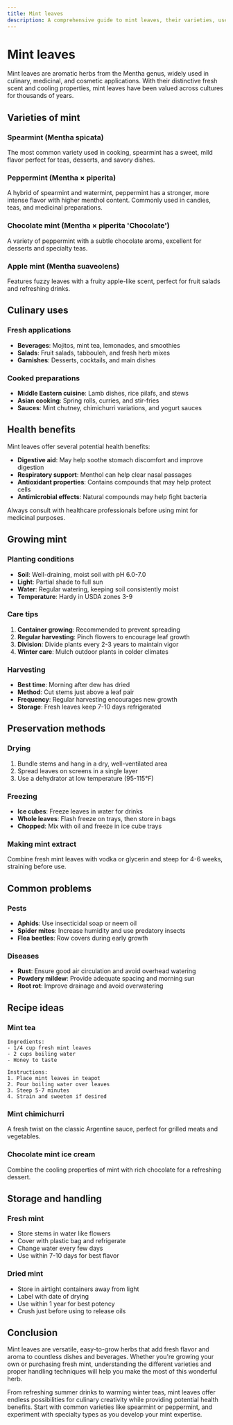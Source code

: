 ```yaml
---
title: Mint leaves
description: A comprehensive guide to mint leaves, their varieties, uses, and cultivation
---
```


# Mint leaves

Mint leaves are aromatic herbs from the Mentha genus, widely used in culinary, medicinal, and cosmetic applications. With their distinctive fresh scent and cooling properties, mint leaves have been valued across cultures for thousands of years.

## Varieties of mint

### Spearmint (Mentha spicata)
The most common variety used in cooking, spearmint has a sweet, mild flavor perfect for teas, desserts, and savory dishes.

### Peppermint (Mentha × piperita)
A hybrid of spearmint and watermint, peppermint has a stronger, more intense flavor with higher menthol content. Commonly used in candies, teas, and medicinal preparations.

### Chocolate mint (Mentha × piperita 'Chocolate')
A variety of peppermint with a subtle chocolate aroma, excellent for desserts and specialty teas.

### Apple mint (Mentha suaveolens)
Features fuzzy leaves with a fruity apple-like scent, perfect for fruit salads and refreshing drinks.

## Culinary uses

### Fresh applications
- **Beverages**: Mojitos, mint tea, lemonades, and smoothies
- **Salads**: Fruit salads, tabbouleh, and fresh herb mixes
- **Garnishes**: Desserts, cocktails, and main dishes

### Cooked preparations
- **Middle Eastern cuisine**: Lamb dishes, rice pilafs, and stews
- **Asian cooking**: Spring rolls, curries, and stir-fries
- **Sauces**: Mint chutney, chimichurri variations, and yogurt sauces

## Health benefits

Mint leaves offer several potential health benefits:

- **Digestive aid**: May help soothe stomach discomfort and improve digestion
- **Respiratory support**: Menthol can help clear nasal passages
- **Antioxidant properties**: Contains compounds that may help protect cells
- **Antimicrobial effects**: Natural compounds may help fight bacteria

<Callout type="info">
Always consult with healthcare professionals before using mint for medicinal purposes.
</Callout>

## Growing mint

### Planting conditions
- **Soil**: Well-draining, moist soil with pH 6.0-7.0
- **Light**: Partial shade to full sun
- **Water**: Regular watering, keeping soil consistently moist
- **Temperature**: Hardy in USDA zones 3-9

### Care tips
1. **Container growing**: Recommended to prevent spreading
2. **Regular harvesting**: Pinch flowers to encourage leaf growth
3. **Division**: Divide plants every 2-3 years to maintain vigor
4. **Winter care**: Mulch outdoor plants in colder climates

### Harvesting
- **Best time**: Morning after dew has dried
- **Method**: Cut stems just above a leaf pair
- **Frequency**: Regular harvesting encourages new growth
- **Storage**: Fresh leaves keep 7-10 days refrigerated

## Preservation methods

### Drying
1. Bundle stems and hang in a dry, well-ventilated area
2. Spread leaves on screens in a single layer
3. Use a dehydrator at low temperature (95-115°F)

### Freezing
- **Ice cubes**: Freeze leaves in water for drinks
- **Whole leaves**: Flash freeze on trays, then store in bags
- **Chopped**: Mix with oil and freeze in ice cube trays

### Making mint extract
Combine fresh mint leaves with vodka or glycerin and steep for 4-6 weeks, straining before use.

## Common problems

### Pests
- **Aphids**: Use insecticidal soap or neem oil
- **Spider mites**: Increase humidity and use predatory insects
- **Flea beetles**: Row covers during early growth

### Diseases
- **Rust**: Ensure good air circulation and avoid overhead watering
- **Powdery mildew**: Provide adequate spacing and morning sun
- **Root rot**: Improve drainage and avoid overwatering

## Recipe ideas

### Mint tea
```
Ingredients:
- 1/4 cup fresh mint leaves
- 2 cups boiling water
- Honey to taste

Instructions:
1. Place mint leaves in teapot
2. Pour boiling water over leaves
3. Steep 5-7 minutes
4. Strain and sweeten if desired
```

### Mint chimichurri
A fresh twist on the classic Argentine sauce, perfect for grilled meats and vegetables.

### Chocolate mint ice cream
Combine the cooling properties of mint with rich chocolate for a refreshing dessert.

## Storage and handling

### Fresh mint
- Store stems in water like flowers
- Cover with plastic bag and refrigerate
- Change water every few days
- Use within 7-10 days for best flavor

### Dried mint
- Store in airtight containers away from light
- Label with date of drying
- Use within 1 year for best potency
- Crush just before using to release oils

## Conclusion

Mint leaves are versatile, easy-to-grow herbs that add fresh flavor and aroma to countless dishes and beverages. Whether you're growing your own or purchasing fresh mint, understanding the different varieties and proper handling techniques will help you make the most of this wonderful herb.

From refreshing summer drinks to warming winter teas, mint leaves offer endless possibilities for culinary creativity while providing potential health benefits. Start with common varieties like spearmint or peppermint, and experiment with specialty types as you develop your mint expertise.